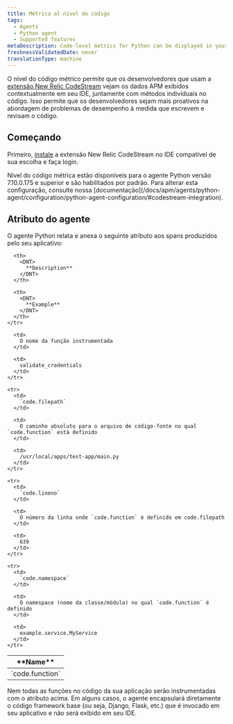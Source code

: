 ```yaml
---
title: Métrica al nível do código
tags:
  - Agents
  - Python agent
  - Supported features
metaDescription: Code-level metrics for Python can be displayed in your IDE using the New Relic CodeStream extension.
freshnessValidatedDate: never
translationType: machine
---
```


O nível do código métrico permite que os desenvolvedores que usam a [extensão New Relic CodeStream](/docs/codestream/observability/code-level-metrics) vejam os dados APM exibidos contextualmente em seu IDE, juntamente com métodos individuais no código. Isso permite que os desenvolvedores sejam mais proativos na abordagem de problemas de desempenho à medida que escrevem e revisam o código.

## Começando

Primeiro, [instale](/docs/codestream/start-here/install-codestream) a extensão New Relic CodeStream no IDE compatível de sua escolha e faça login.

<Callout variant="important">
  Nível do código métrica estão disponíveis para o agente Python versão 7.10.0.175 e superior e são habilitados por padrão. Para alterar esta configuração, consulte nossa [documentação](/docs/apm/agents/python-agent/configuration/python-agent-configuration/#codestream-integration).
</Callout>

## Atributo do agente

O agente Python relata e anexa o seguinte atributo aos spans produzidos pelo seu aplicativo:

<table>
  <thead>
    <tr>
      <th>
        <DNT>
          **Name**
        </DNT>
      </th>

      <th>
        <DNT>
          **Description**
        </DNT>
      </th>

      <th>
        <DNT>
          **Example**
        </DNT>
      </th>
    </tr>
  </thead>

  <tbody>
    <tr>
      <td>
        `code.function`
      </td>

      <td>
        O nome da função instrumentada
      </td>

      <td>
        validate_credentials
      </td>
    </tr>

    <tr>
      <td>
        `code.filepath`
      </td>

      <td>
        O caminho absoluto para o arquivo de código-fonte no qual `code.function` está definido
      </td>

      <td>
        /usr/local/apps/test-app/main.py
      </td>
    </tr>

    <tr>
      <td>
        `code.lineno`
      </td>

      <td>
        O número da linha onde `code.function` é definido em code.filepath
      </td>

      <td>
        639
      </td>
    </tr>

    <tr>
      <td>
        `code.namespace`
      </td>

      <td>
        O namespace (nome da classe/módulo) no qual `code.function` é definido
      </td>

      <td>
        example.service.MyService
      </td>
    </tr>
  </tbody>
</table>

<Callout variant="important">
  Nem todas as funções no código da sua aplicação serão instrumentadas com o atributo acima. Em alguns casos, o agente encapsulará diretamente o código framework base (ou seja, Django, Flask, etc.) que é invocado em seu aplicativo e não será exibido em seu IDE.
</Callout>
